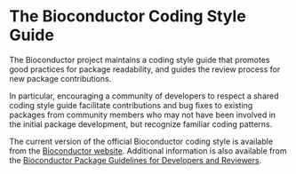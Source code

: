 # The Bioconductor Coding Style Guide {#style-guide}

The Bioconductor project maintains a coding style guide that promotes good practices for package readability, and guides the review process for new package contributions.

In particular, encouraging a community of developers to respect a shared coding style guide facilitate contributions and bug fixes to existing packages from community members who may not have been involved in the initial package development, but recognize familiar coding patterns.

The current version of the official Bioconductor coding style is available from the [Bioconductor website](https://bioconductor.org/developers/how-to/coding-style/).
Additional information is also available from the [Bioconductor Package Guidelines for Developers and Reviewers](http://contributions.bioconductor.org/).
